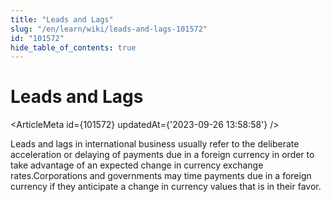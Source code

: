 ```yaml
---
title: "Leads and Lags"
slug: "/en/learn/wiki/leads-and-lags-101572"
id: "101572"
hide_table_of_contents: true
---
```



# Leads and Lags

<ArticleMeta id={101572} updatedAt={'2023-09-26 13:58:58'} />
<div className='border-solid border-b border-t-0 my-4 border-[var(--ifm-color-gray-300)]' />

Leads and lags in international business usually refer to the deliberate acceleration or delaying of payments due in a foreign currency in order to take advantage of an expected change in currency exchange rates.Corporations and governments may time payments due in a foreign currency if they anticipate a change in currency values that is in their favor.
